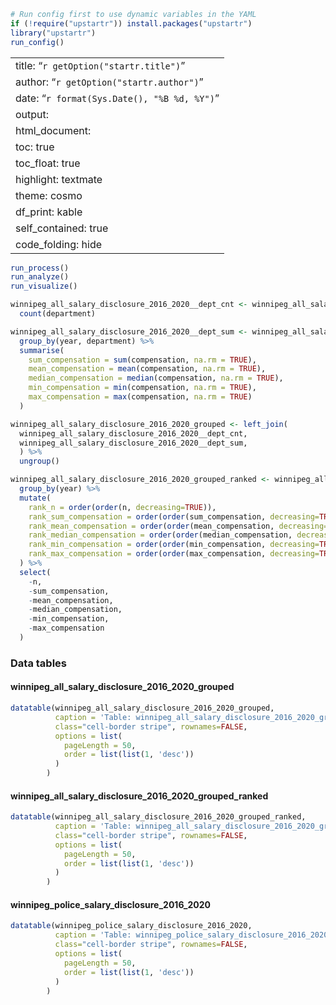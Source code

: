 ```r
# Run config first to use dynamic variables in the YAML
if (!require("upstartr")) install.packages("upstartr")
library("upstartr")
run_config()
```

---
title: "`r getOption("startr.title")`"
author: "`r getOption("startr.author")`"
date: "`r format(Sys.Date(), "%B %d, %Y")`"
output:
  html_document:
    toc: true
    toc_float: true
    highlight: textmate
    theme: cosmo
    df_print: kable
    self_contained: true
    code_folding: hide
---

```r

run_process()
run_analyze()
run_visualize()

```

```r

winnipeg_all_salary_disclosure_2016_2020__dept_cnt <- winnipeg_all_salary_disclosure_2016_2020 %>%   group_by(year, department) %>% 
  count(department)

winnipeg_all_salary_disclosure_2016_2020__dept_sum <- winnipeg_all_salary_disclosure_2016_2020 %>%   
  group_by(year, department) %>% 
  summarise(
    sum_compensation = sum(compensation, na.rm = TRUE), 
    mean_compensation = mean(compensation, na.rm = TRUE),
    median_compensation = median(compensation, na.rm = TRUE),
    min_compensation = min(compensation, na.rm = TRUE),
    max_compensation = max(compensation, na.rm = TRUE)
  ) 

winnipeg_all_salary_disclosure_2016_2020_grouped <- left_join(
  winnipeg_all_salary_disclosure_2016_2020__dept_cnt,
  winnipeg_all_salary_disclosure_2016_2020__dept_sum,
  ) %>% 
  ungroup()

winnipeg_all_salary_disclosure_2016_2020_grouped_ranked <- winnipeg_all_salary_disclosure_2016_2020_grouped %>% 
  group_by(year) %>% 
  mutate(
    rank_n = order(order(n, decreasing=TRUE)),
    rank_sum_compensation = order(order(sum_compensation, decreasing=TRUE)),
    rank_mean_compensation = order(order(mean_compensation, decreasing=TRUE)),
    rank_median_compensation = order(order(median_compensation, decreasing=TRUE)),
    rank_min_compensation = order(order(min_compensation, decreasing=TRUE)),
    rank_max_compensation = order(order(max_compensation, decreasing=TRUE))
  ) %>% 
  select(
    -n,
    -sum_compensation,
    -mean_compensation,
    -median_compensation,
    -min_compensation,
    -max_compensation
  )

```




### Data tables

####  winnipeg_all_salary_disclosure_2016_2020_grouped
```r

datatable(winnipeg_all_salary_disclosure_2016_2020_grouped,
          caption = 'Table: winnipeg_all_salary_disclosure_2016_2020_grouped',
          class="cell-border stripe", rownames=FALSE,
          options = list(
            pageLength = 50,
            order = list(list(1, 'desc'))
          )
        )
```



####  winnipeg_all_salary_disclosure_2016_2020_grouped_ranked
```r

datatable(winnipeg_all_salary_disclosure_2016_2020_grouped_ranked,
          caption = 'Table: winnipeg_all_salary_disclosure_2016_2020_grouped_ranked',
          class="cell-border stripe", rownames=FALSE,
          options = list(
            pageLength = 50,
            order = list(list(1, 'desc'))
          )
        )
```


#### winnipeg_police_salary_disclosure_2016_2020
```r

datatable(winnipeg_police_salary_disclosure_2016_2020,
          caption = 'Table: winnipeg_police_salary_disclosure_2016_2020',
          class="cell-border stripe", rownames=FALSE,
          options = list(
            pageLength = 50,
            order = list(list(1, 'desc'))
          )
        )

```
